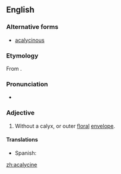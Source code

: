 ==English==

===Alternative forms===
* [[acalycinous]]

===Etymology===
From {{prefix|a||gloss1=not|lang=en}} {{etyl|la|en}} {{term|calyx|lang=la}} {{suffix||ine|lang=en}}.

===Pronunciation===
* {{a|US}} {{IPA|/ˌeiˈkeɪ.lə.saɪn/|/ˌeiˈkæ.lə.saɪn/|lang=en}}

===Adjective===
{{en-adj|-}}
# {{context|botany|lang=en}} Without a calyx, or outer [[floral]] [[envelope]].

====Translations====
{{trans-top|without a calyx}}
* Spanish: {{t+|es|acalicino}}
{{trans-mid}}
{{trans-bottom}}

[[zh:acalycine]]
